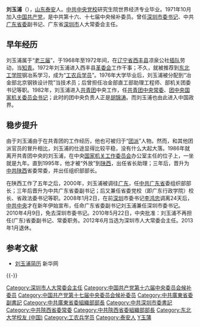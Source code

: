 '''刘玉浦'''（{{bd|1949年|8月|catIdx=L}}），[[山东|山东]][[泰安|泰安]]人。[[中共中央党校|中共中央党校]]研究生院世界经济专业毕业。1971年10月加入[[中国共产党|中国共产党]]，是中共第十六、十七届中央候补委员。曾任[[深圳|深圳]][[市委书记|市委书记]]、中共[[广东省委|广东省委]]副书记、广东省[[深圳市|深圳市]]人大常委会主任。

== 早年经历 ==
刘玉浦属于“[[老三届|老三届]]”，于1968年至1972年间，在[[辽宁省|辽宁省]][[西丰县|西丰县]]凉泉公社[[插队落户|插队]]劳动，当[[知青|知青]]。1972年刘玉浦进入西丰县[[革委会|革委会]]工作干事；不久，就被推荐到[[东北工学院|东北工学院]]钢冶系学习，成为“[[工农兵学员|工农兵学员]]”。1976年大学毕业后，刘玉浦被分配到“冶金部北京钢铁设计院”当技术员；后曾担任冶金部直工部助理工程师、部机关团委书记等职。1982年，刘玉浦进入[[中国共产主义青年团|共青团]]中央工作，任[[共青团中央常委|共青团中央常委]]、[[团中央国家机关委员会书记|团中央国家机关委员会书记]]；此时的团中央负责人正是[[胡锦涛|胡锦涛]]。而刘玉浦也由此进入中国政界。

== 稳步提升 ==
由于刘玉浦由于在共青团的工作经历，他也可被归于“[[团派|团派]]”人物。然而，和其他团派官员的冒升相比，刘玉浦的仕途显得比较平稳，没有什么大起大落。1986年就离开共青团中央的刘玉浦，在中央[[国家机关工作委员会|国家机关工作委员会]]办公室主任的位子上，一坐就是九年。直到1995年，他才被“外放”到[[陕西|陕西]]，出任省长助理；三年后，晋升为[[中共|中共]][[陕西|陕西]]省委常委，并出任组织部部长。

在陕西工作了五年之后，2000年，刘玉浦被调往[[广东|广东]]，任[[中共|中共]][[广东省|广东省]]委组织部部长；三年后晋升为中共广东省委副书记；后又兼任省委党校（即广东行政学院）校长、省政法委书记等职。2008年1月2日，在前[[深圳|深圳]]市委书记[[李鸿忠|李鸿忠]]调离24天后，[[中共中央|中共中央]]才在新年伊始宣布，任命广东省委副书记刘玉浦兼任深圳市委书记。2010年4月9日，免去深圳市委书记。2010年5月22日，中央批准：刘玉浦不再担任(广东)省委副书记、常委职务。2012年6月当选为深圳市人大常委会主任。2013年1月退休。

==参考文献==
{{Reflist}}
*[http://news.xinhuanet.com/newscenter/2008-01/02/content_7353795.htm 刘玉浦简历] {{Wayback|url=http://news.xinhuanet.com/newscenter/2008-01/02/content_7353795.htm |date=20130425095406 }} 新华网

{{-}}
{{start box}}
{{S-ppo|cpc}}
{{s-before|[[李鸿忠|李鸿忠]]}}
{{s-title|[[中国共产党深圳市委员会|中国共产党深圳市委员会]][[市委书记|书记]]|2008年1月－2010年4月}}
{{s-after|[[王榮_(政治人物)|王荣]]}}
{{s-before|[[刘揆楚|刘揆楚]]}}
{{s-title|[[中共陕西省委|中国共产党陕西省委员会组织部]]部长|1998年6月－2000年11月}}
{{s-after|[[栗战书|栗战书]]}}
{{end box}}
{{中华人民共和国深圳市正职领导人}}
{{DEFAULTSORT:Liu劉}}
[[Category:深圳市人大常委会主任|Category:深圳市人大常委会主任]]
[[Category:中国共产党第十六届中央委员会候补委员|Category:中国共产党第十六届中央委员会候补委员]]
[[Category:中国共产党第十七届中央委员会候补委员|Category:中国共产党第十七届中央委员会候补委员]]
[[Category:中共廣東省委副書記|Category:中共廣東省委副書記]]
[[Category:中共廣東省委組織部部長|Category:中共廣東省委組織部部長]]
[[Category:中共深圳市委書記|Category:中共深圳市委書記]]
[[Category:中共陝西省委常委|Category:中共陝西省委常委]]
[[Category:中共陝西省委組織部部長|Category:中共陝西省委組織部部長]]
[[Category:东北大学校友_(中国)|Category:东北大学校友 (中国)]]
[[Category:工农兵学员|Category:工农兵学员]]
[[Category:泰安人|Category:泰安人]]
[[Category:刘姓|Y玉蒲]]